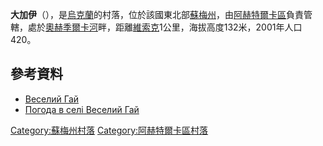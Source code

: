 {{coord|50|16|18|N|35|3|35|E|scale:100000_region:UA|display=title}}

'''大加伊'''（{{lang-uk|Веселий Гай}}），是[[烏克蘭|烏克蘭]]的村落，位於該國東北部[[蘇梅州|蘇梅州]]，由[[阿赫特爾卡區|阿赫特爾卡區]]負責管轄，處於[[奧赫季爾卡河|奧赫季爾卡河]]畔，距離[[維索克_(阿赫特爾卡區)|維索克]]1公里，海拔高度132米，2001年人口420。

==參考資料==
* [http://w1.c1.rada.gov.ua/pls/z7502/A005?rdat1=02.02.2010&rf7571=29653 Веселий Гай]{{dead link|date=2017年12月 |bot=InternetArchiveBot |fix-attempted=yes }}
* [http://weather.in.ua/ua/symskaja/3430 Погода в селі Веселий Гай] {{Wayback|url=http://weather.in.ua/ua/symskaja/3430 |date=20111219233231 }}

{{DEFAULTSORT:Веселий Гай}}
[[Category:蘇梅州村落|Category:蘇梅州村落]]
[[Category:阿赫特爾卡區村落|Category:阿赫特爾卡區村落]]


{{Sumy-geo-stub}}